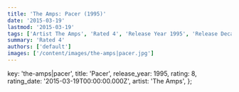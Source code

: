 ```yaml
---
title: 'The Amps: Pacer (1995)'
date: '2015-03-19'
lastmod: '2015-03-19'
tags: ['Artist The Amps', 'Rated 4', 'Release Year 1995', 'Release Decade 1990']
summary: 'Rated 4'
authors: ['default']
images: ['/content/images/the-amps|pacer.jpg']
---
```


  key: 'the-amps|pacer',
  title: 'Pacer',
  release_year: 1995,
  rating: 8,
  rating_date: '2015-03-19T00:00:00.000Z',
  artist: 'The Amps',
};

<MusicRating data={data} />
